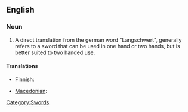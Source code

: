 ==English==
{{wikipedia}}

===Noun===
{{en-noun}}

#A direct translation from the german word "Langschwert", generally refers to a sword that can be used in one hand or two hands, but is better suited to two handed use.

====Translations====
{{trans-top|a kind of sword}}
* Finnish: {{t-|fi|pitkämiekka}}
{{trans-mid}}
* [[Macedonian]]: {{t|mk|долг меч|m|tr=dolg meč|sc=Cyrl|xs=Macedonian}}
{{trans-bottom}}

[[Category:Swords]]